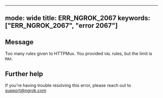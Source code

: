 
---
mode: wide
title: ERR_NGROK_2067
keywords: ["ERR_NGROK_2067", "error 2067"]
---

## Message
Too many rules given to HTTPMux. You provided `VAL` rules, but the limit is `MAX`.




## Further help
If you're having trouble resolving this error, please reach out to [support@ngrok.com](mailto:support@ngrok.com?subject=Help%20with%20ERR_NGROK_2067)

